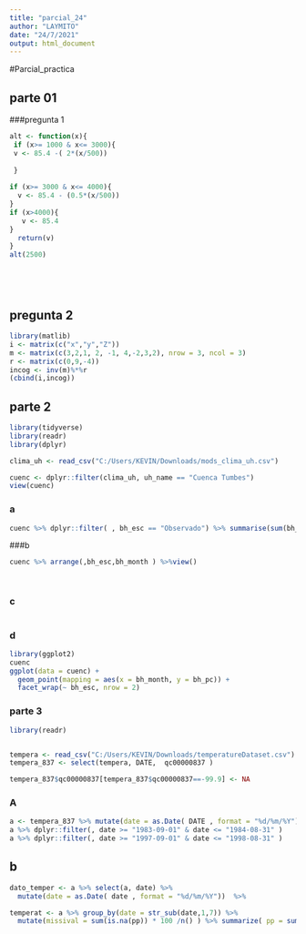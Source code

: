 ---
title: "parcial_24"
author: "LAYMITO"
date: "24/7/2021"
output: html_document
---

#Parcial_practica 

## parte 01

###pregunta 1

```{r }

alt <- function(x){
 if (x>= 1000 & x<= 3000){
 v <- 85.4 -( 2*(x/500))
 
 }
  
if (x>= 3000 & x<= 4000){
  v <- 85.4 - (0.5*(x/500))
}
if (x>4000){
   v <- 85.4
}
  return(v)
}
alt(2500)






```

## pregunta 2


```{r}
library(matlib)
i <- matrix(c("x","y","Z"))
m <- matrix(c(3,2,1, 2, -1, 4,-2,3,2), nrow = 3, ncol = 3)
r <- matrix(c(0,9,-4))
incog <- inv(m)%*%r
(cbind(i,incog))
```

## parte 2




```{r }

library(tidyverse)
library(readr)
library(dplyr)

clima_uh <- read_csv("C:/Users/KEVIN/Downloads/mods_clima_uh.csv")

cuenc <- dplyr::filter(clima_uh, uh_name == "Cuenca Tumbes")
view(cuenc)

```

### a
```{r }
cuenc %>% dplyr::filter( , bh_esc == "Observado") %>% summarise(sum(bh_pc))


```
###b


```{r }
cuenc %>% arrange(,bh_esc,bh_month ) %>%view()




```
### c

```{r }


```


### d 


```{r }
library(ggplot2)
cuenc
ggplot(data = cuenc) +
  geom_point(mapping = aes(x = bh_month, y = bh_pc)) +
  facet_wrap(~ bh_esc, nrow = 2)
```

### parte 3

```{r }
library(readr)


tempera <- read_csv("C:/Users/KEVIN/Downloads/temperatureDataset.csv") 
tempera_837 <- select(tempera, DATE,  qc00000837 )

tempera_837$qc00000837[tempera_837$qc00000837==-99.9] <- NA


```




### A 
```{r }


a <- tempera_837 %>% mutate(date = as.Date( DATE , format = "%d/%m/%Y")) %>% rename(pp = qc00000837) 
a %>% dplyr::filter(, date >= "1983-09-01" & date <= "1984-08-31" ) 
a %>% dplyr::filter(, date >= "1997-09-01" & date <= "1998-08-31" )
```

## b

```{r }
dato_temper <- a %>% select(a, date) %>% 
  mutate(date = as.Date( date , format = "%d/%m/%Y"))  %>%


```






```{r }
temperat <- a %>% group_by(date = str_sub(date,1,7)) %>%
  mutate(missival = sum(is.na(pp)) * 100 /n() ) %>% summarize( pp = sum(pp, na.rm =T ), missival = unique(missival))

```